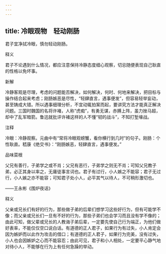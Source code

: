 ```yaml
---
---
---
```

title: 冷眼观物　轻动刚肠
---



君子宜净拭冷眼，慎勿轻动刚肠。

释义

君子不论遇到什么情况，都应注意保持冷静态度细心观察，切忌随便表现自己耿直的性格以免坏事。

新解

冷静客观是尽理，考虑的问题能否解决，如何解决，何时、何地来解决，把目标与操作结合起来考虑；刚肠嫉恶是尽性，“轻肆直言，遇事便发”，但容易轻举妄动，甚至铸成大错。所以遇事细理分析，不宜动辄拍案而起，要讲究方法才能真正解决问题。三国时魏国的名将许褚，人称“虎痴”，有勇无谋，赤膊上阵，虽力挫马超，却中了乱军暗箭。鲁迅就批评许褚这样的人不懂“韧的战斗”，不知打堑壕战。

注释

冷眼：冷静观察。元曲中有“常将冷眼观螃蟹，看你横行到几时”的句子。刚肠：个性耿直。嵇康《绝交书》：“刚肠嫉恶，轻肆直言，遇事便发。”

品味菜根

父兄有善行，子弟学之或不肖；父兄有恶行，子弟学之则无不肖；可知父兄教子弟，必正其身以率之，无庸徒事言词也。君子有过行，小人嫉之不能容；君子无过行，小人嫉之亦不能容；可知君子处小人，必平其气以待人，不可稍形激切也。

——王永彬《围炉夜话》

释义

父亲或兄长们有好的行为，那些做子弟的后辈们想学习这些好行为，但有可能学不像；而父亲或兄长们一旦有不好的行为，那些子弟们也会学习而且没有学不像的；由此可知，做父辈或兄长的人教诲子弟后辈，一定要先使自己行为端正，为他们做好表率，不能仅仅空口说白话。有道德的正人君子，如果行为有过失，小人肯定会因为嫉妒而以此作为攻击的借口；有道德的正人君子，如果行为完美，没有过失，小人也会因嫉妒之心而不能容忍；由此可见，君子和小人相处，一定要平心静气地对待小人，不能够在行为上有任何急躁的举动。
